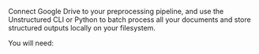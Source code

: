 Connect Google Drive to your preprocessing pipeline, and use the Unstructured CLI or Python to batch process all your documents and store structured outputs locally on your filesystem.

You will need:


<SharedGoogleDrive />

